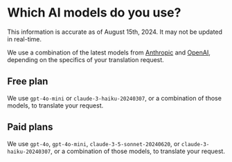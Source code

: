 
# Which AI models do you use?

<Callout type="info">This information is accurate as of August 15th, 2024. It may not be updated in real-time.</Callout>

We use a combination of the latest models from [Anthropic](https://anthropic.com) and [OpenAI](https://openai.com), depending on the specifics of your translation request.

## Free plan

We use `gpt-4o-mini` or `claude-3-haiku-20240307`, or a combination of those models, to translate your request.

## Paid plans

We use `gpt-4o`, `gpt-4o-mini`, `claude-3-5-sonnet-20240620`, or `claude-3-haiku-20240307`, or a combination of those models, to translate your request.